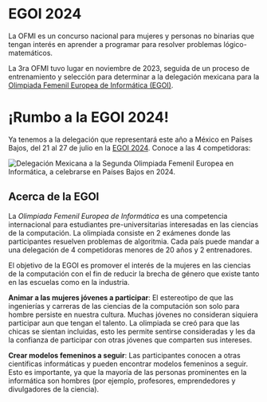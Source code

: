 # EGOI 2024

La OFMI es un concurso nacional para mujeres y personas no binarias que tengan interés en aprender a programar para resolver problemas lógico-matemáticos.

La 3ra OFMI tuvo lugar en noviembre de 2023, seguida de un proceso de entrenamiento y selección para determinar a la delegación mexicana para la
[Olimpiada Femenil Europea de Informática (EGOI)](https://egoi.org/).

# ¡Rumbo a la EGOI 2024!

Ya tenemos a la delegación que representará este año a México en Países Bajos, del 21 al 27 de julio en la [EGOI 2024](https://egoi2024.nl/).
Conoce a las 4 competidoras:

![Delegación Mexicana a la Segunda Olimpiada Femenil Europea en Informática, a celebrarse en Países Bajos en 2024.](/egoi2024.png)

## Acerca de la EGOI

La _Olimpiada Femenil Europea de Informática_ es una competencia internacional para estudiantes pre-universitarias interesadas en las ciencias de la computación. La olimpiada consiste en 2 exámenes donde las participantes resuelven problemas de algoritmia. Cada país puede mandar a una delegación de 4 competidoras menores de 20 años y 2 entrenadores.

El objetivo de la EGOI es promover el interés de la mujeres en las ciencias de la computación con el fin de reducir la brecha de género que existe tanto en las escuelas como en la industria.

**Animar a las mujeres jóvenes a participar**: El estereotipo de que las ingenierías y carreras de las ciencias de la computación son solo para hombre persiste en nuestra cultura. Muchas jóvenes no consideran siquiera participar aun que tengan el talento. La olimpiada se creó para que las chicas se sientan incluidas, esto les permite sentirse consideradas y les da la confianza de participar con otras jóvenes que comparten sus intereses.

**Crear modelos femeninos a seguir**: Las participantes conocen a otras científicas informáticas y pueden encontrar modelos femeninos a seguir. Esto es importante, ya que la mayoría de las personas prominentes en la informática son hombres (por ejemplo, profesores, emprendedores y divulgadores de la ciencia).
